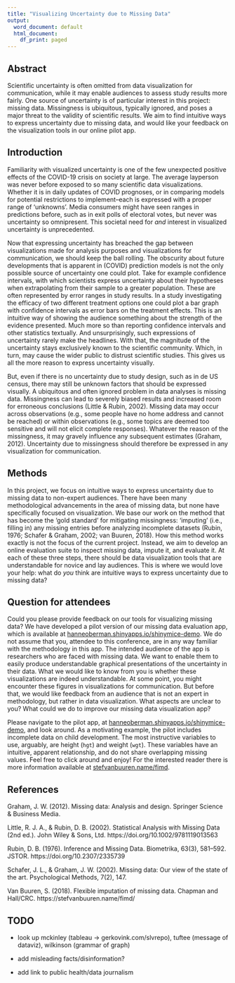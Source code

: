 ```yaml
---
title: "Visualizing Uncertainty due to Missing Data"
output:
  word_document: default
  html_document:
    df_print: paged
---
```


<!-- # Requirements -->

<!-- Topics: -->

<!-- - How should visualization adapt to its new, more diverse audience? Visualization for communication addresses an audience that is much more varied in demographics and literacy than visualization for analysis. -->
<!-- When do visualizations communicate successfully, and how can we measure that success? Methods might include web analytics, behavioral studies, eye tracking, or even galvanic skin response. -->

<!-- - How can practitioners build visualizations that communicate successfully? Are there models that can guide effective communicative visualization, possibly derived from theories of aesthetics, memory, metaphor, or persuasion? -->

<!-- - Are there certain visualization techniques (like “chart junk”) that are particularly helpful for communication? How well do they work in concert? -->
<!-- What tools do practitioners need to help them build visualizations for communication? What are typical practitioner workflows, and which parts of them are most challenging? -->

<!-- - Which application areas are still emerging for communicative visualization? How would the success of new tools be measured? -->
<!-- What new lessons about visualization for communication are being revealed by the COVID-19 pandemic? For example, should physical distancing and economic disruption change communicative visualizations? -->
<!-- How can data visualization help to fight against misleading facts and disinformation? What tools, platforms, and approaches have been useful to dispel untruths? -->

<!-- - We particularly encourage contributors to address and illustrate issues like these with visual case studies that demonstrate the success or failure of communicative visualization projects in data journalism, public health and more. Our goal is to consider a broad range of examples and learn from their design decisions and process. -->

<!-- - We invite contributions from any discipline, but particularly encourage journalists and designers to submit their work involving data-based communication or reporting. Scientific contributions concerning visualization for communication are of course welcome, as well. -->

<!-- Late-Breaking Works in Progress -->

<!-- - The purpose of this category is to present work in progress and receive feedback from attendees. -->

<!-- - For research that is in progress, this session will provide a supportive atmosphere for helpful feedback and fresh perspectives on your aims and/or methods. Recommended structure for your one-page submission is: introduction, preliminary methods, preliminary findings (if applicable), and questions for attendees. -->

<!-- - For practitioners, this is an opportunity to present contributions that showcase innovative visualizations or provide provocations for new ideas to emerge. Your one-page brief should include project background, design objectives, methods or design process, links to visualization design alternatives, preliminary findings (if available), and questions for attendees. -->

<!-- # Content -->
## Abstract

Scientific uncertainty is often omitted from data visualization for communication, while it may enable audiences to assess study results more fairly. One source of uncertainty is of particular interest in this project: missing data. Missingness is ubiquitous, typically ignored, and poses a major threat to the validity of scientific results. We aim to find intuitive ways to express uncertainty due to missing data, and would like your feedback on the visualization tools in our online pilot app. 

## Introduction

Familiarity with visualized uncertainty is one of the few unexpected positive effects of the COVID-19 crisis on society at large. The average layperson was never before exposed to so many scientific data visualizations. Whether it is in daily updates of COVID prognoses, or in comparing models for potential restrictions to implement--each is expressed with a proper range of 'unknowns'. Media consumers might have seen ranges in predictions before, such as in exit polls of electoral votes, but never was uncertainty so omnipresent. This societal need for *and* interest in visualized uncertainty is unprecedented. 

Now that expressing uncertainty has breached the gap between visualizations made for analysis purposes and visualizations for communication, we should keep the ball rolling. The obscurity about future developments that is apparent in (COVID) prediction models is not the only possible source of uncertainty one could plot. Take for example confidence intervals, with which scientists express uncertainty about their hypotheses when extrapolating from their sample to a greater population. These are often represented by error ranges in study results. In a study investigating the efficacy of two different treatment options one could plot a bar graph with confidence intervals as error bars on the treatment effects. This is an intuitive way of showing the audience something about the strength of the evidence presented. Much more so than reporting confidence intervals and other statistics textually. And unsurprisingly, such expressions of uncertainty rarely make the headlines. With that, the magnitude of the uncertainty stays exclusively known to the scientific community. Which, in turn, may cause the wider public to distrust scientific studies. This gives us all the more reason to express uncertainty visually.

But, even if there is no uncertainty due to study design, such as in de US census, there may still be unknown factors that should be expressed visually. A ubiquitous and often ignored problem in data analyses is missing data. Missingness can lead to severely biased results and increased room for erroneous conclusions (Little & Rubin, 2002). Missing data may occur across observations (e.g., some people have no home address and cannot be reached) or within observations (e.g., some topics are deemed too sensitive and will not elicit complete  responses). Whatever the reason of the missingness, it may gravely influence any subsequent estimates (Graham, 2012). Uncertainty due to missingness should therefore be expressed in any visualization for communication.

## Methods

In this project, we focus on intuitive ways to express uncertainty due to missing data to non-expert audiences. There have been many methodological advancements in the area of missing data, but none have specifically focused on visualization. We base our work on the method that has become the 'gold standard' for mitigating missingness: 'imputing' (i.e., filling in) any missing entries before analyzing incomplete datasets (Rubin, 1976; Schafer & Graham, 2002; van Buuren, 2018). How this method works exactly is not the focus of the current project. Instead, we aim to develop an online evaluation suite to inspect missing data, impute it, and evaluate it. At each of these three steps, there should be data visualization tools that are understandable for novice and lay audiences. This is where we would love your help: what do *you* think are intuitive ways to express uncertainty due to missing data?

## Question for attendees

Could you please provide feedback on our tools for visualizing missing data? We have developed a pilot version of our missing data evaluation app, which is available at [hanneoberman.shinyapps.io/shinymice-demo](hanneoberman.shinyapps.io/shinymice-demo). We do not assume that you, attendee to this conference, are in any way familiar with the methodology in this app. The intended audience of the app is researchers who are faced with missing data. We want to enable them to easily produce understandable graphical presentations of the uncertainty in their data. What we would like to know from you is whether these visualizations are indeed understandable. At some point, you might encounter these figures in visualizations for communication. But before that, we would like feedback from an audience that is not an expert in methodology, but rather in data visualization. What aspects are unclear to you? What could we do to improve our missing data visualization app?

Please navigate to the pilot app, at [hanneoberman.shinyapps.io/shinymice-demo](hanneoberman.shinyapps.io/shinymice-demo), and look around. As a motivating example, the pilot  includes incomplete data on child development. The most instructive variables to use, arguably, are height (`hgt`) and weight (`wgt`). These variables have an intuitive, apparent relationship, and do not share overlapping missing values. Feel free to click around and enjoy! For the interested reader there is more information available at [stefvanbuuren.name/fimd](stefvanbuuren.name/fimd).

## References

Graham, J. W. (2012). Missing data: Analysis and design. Springer Science & Business Media.

Little, R. J. A., & Rubin, D. B. (2002). Statistical Analysis with Missing Data (2nd ed.). John Wiley & Sons, Ltd. https://doi.org/10.1002/9781119013563

Rubin, D. B. (1976). Inference and Missing Data. Biometrika, 63(3), 581–592. JSTOR. https://doi.org/10.2307/2335739

Schafer, J. L., & Graham, J. W. (2002). Missing data: Our view of the state of the art. Psychological Methods, 7(2), 147.

Van Buuren, S. (2018). Flexible imputation of missing data. Chapman and Hall/CRC. https://stefvanbuuren.name/fimd/




<!-- - visualizing uncertainty -->

<!-- - important aspect of visualization for analysis. while often ignored in visualization for communication.  -->

<!-- - it's already challenging to express uncertainty in the context of prediction of future events, such as election polls or COVID-19 prognoses. but what if there's uncertainty in something that we consider to be 'facts'? -->

<!-- - for example, in headline "17% of phd students experience burnout symptoms", the percentage is an estimate. the real value may lay within a bound of uncertainty. that's because we infer something from a sample to a population. we can visualize this uncertainty with error bars on bar charts or shaded areas in line graphs. -->

<!-- - but if we measure an entire population, such as the US census, there are no error bars in the figures. yet still, there may be uncertainty.  -->

<!-- -  this type of uncertainty is the topic of this project: uncertainty due to missing data. missing data may occur across observations (e.g., some people have no home address and cannot be reached) or within observations (e.g., some topics are sensitive and will not elicit responses). whatever the reason of the missingness, it may influence any [subsequent] estimates [down the line].   -->

<!-- - what are intuitive ways to express uncertainty due to missing data to non-expert audiences? -->


<!-- Methods: -->

<!-- - missing data is ubiquitous and often ignored -->

<!-- - but it can gravely influence estimates -->

<!-- - gold standard in science is to 'impute' (i.e., fill in) the missing entries before analyzing the data. -->

<!-- - motivating example: relation between height and weight. quite trivial, but apparent that there should be some coherence. -->

<!-- - developing an online evaluation suite to inspect missing data, impute it, and run analyses. We need visualizations for each step of this process. Visualizations for the first two steps exist, but not for the third. -->

<!-- -  -->


<!-- Question for attendees: -->

<!-- -  -->



## TODO 

- look up mckinley (tableau -> gerkovink.com/slvrepo), tuftee (message of dataviz), wilkinson (grammar of graph)

- add misleading facts/disinformation?

- add link to public health/data journalism
